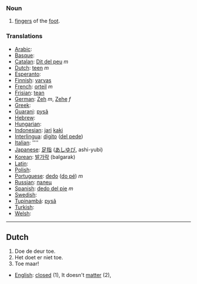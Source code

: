 ===Noun===

# [[finger]]s of the [[foot]].

===Translations===
*[[Arabic]]: [[]]
*[[Basque]]: [[]]
*[[Catalan]]: [[Dit del peu]] ''m''
*[[Dutch]]: [[teen]] ''m''
*[[Esperanto]]: [[]]
*[[Finnish]]: [[varvas]]
*[[French]]: [[orteil]] ''m''
*[[Frisian]]: [[tean]]
*[[German]]: [[Zeh]] ''m'', [[Zehe]] ''f''
*[[Greek]]: [[]]
*[[Guarani]]: [[pysã]]
*[[Hebrew]]: [[]]
*[[Hungarian]]: [[]]
*[[Indonesian]]: [[jari]] [[kaki]]
*[[Interlingua]]: [[digito]] ([[digito del pede|del pede]])
*[[Italian]]: [[]] ''''
*[[Japanese]]: [[足指]] ([[あしゆび]], ashi-yubi)
*[[Korean]]: [[발가락]] (balgarak)
*[[Latin]]: [[]]
*[[Polish]]: [[]]
*[[Portuguese]]: [[dedo]] ([[dedo do pé|do pé]]) ''m''
*[[Russian]]: [[палец]]
*[[Spanish]]: [[dedo del pie]] ''m''
*[[Swedish]]: [[]]
*[[Tupinambá]]: [[pysã]]
*[[Turkish]]: [[]]
*[[Welsh]]: [[]]

----

==Dutch==

# Doe de deur toe.
# Het doet er niet toe.
# Toe maar!

*[[English]]: [[closed]] (1), It doesn't [[matter]] (2),